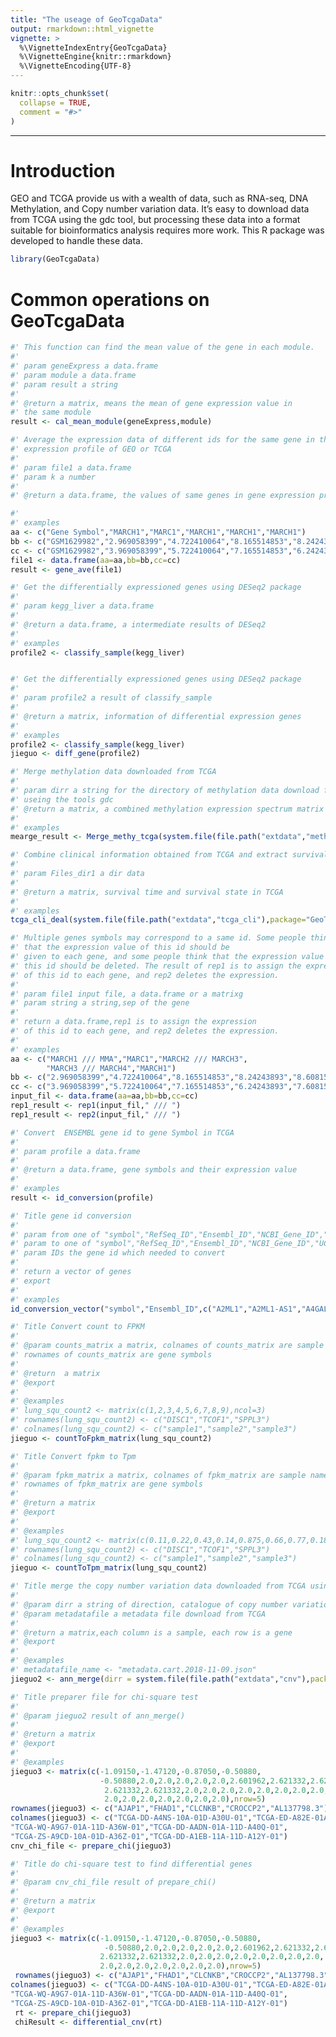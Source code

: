 ```yaml
---
title: "The useage of GeoTcgaData"
output: rmarkdown::html_vignette
vignette: >
  %\VignetteIndexEntry{GeoTcgaData}
  %\VignetteEngine{knitr::rmarkdown}
  %\VignetteEncoding{UTF-8}
---
```


```r
knitr::opts_chunk$set(
  collapse = TRUE,
  comment = "#>"
)
```
--------
# Introduction
GEO and TCGA provide us with a wealth of data, such as RNA-seq, DNA Methylation, 
and Copy number variation data. It's easy to download data from TCGA using the 
gdc tool, but processing these data into a format suitable for bioinformatics 
analysis requires more work. This R package was developed to handle these data.


```r
library(GeoTcgaData)
```

# Common operations on GeoTcgaData
```r

#' This function can find the mean value of the gene in each module.
#'
#' param geneExpress a data.frame
#' param module a data.frame
#' param result a string
#'
#' @return a matrix, means the mean of gene expression value in
#' the same module
result <- cal_mean_module(geneExpress,module)

#' Average the expression data of different ids for the same gene in the chip
#' expression profile of GEO or TCGA
#'
#' param file1 a data.frame
#' param k a number
#'
#' @return a data.frame, the values of same genes in gene expression profile

#'
#' examples
aa <- c("Gene Symbol","MARCH1","MARC1","MARCH1","MARCH1","MARCH1")
bb <- c("GSM1629982","2.969058399","4.722410064","8.165514853","8.24243893","8.60815086")
cc <- c("GSM1629982","3.969058399","5.722410064","7.165514853","6.24243893","7.60815086")
file1 <- data.frame(aa=aa,bb=bb,cc=cc)
result <- gene_ave(file1)

#' Get the differentially expressioned genes using DESeq2 package 
#'
#' param kegg_liver a data.frame
#'
#' @return a data.frame, a intermediate results of DESeq2
#'
#' examples
profile2 <- classify_sample(kegg_liver)


#' Get the differentially expressioned genes using DESeq2 package
#'
#' param profile2 a result of classify_sample
#'
#' @return a matrix, information of differential expression genes
#'
#' examples
profile2 <- classify_sample(kegg_liver)
jieguo <- diff_gene(profile2)

#' Merge methylation data downloaded from TCGA
#'
#' param dirr a string for the directory of methylation data download from tcga
#' useing the tools gdc
#' @return a matrix, a combined methylation expression spectrum matrix
#'
#' examples
mearge_result <- Merge_methy_tcga(system.file(file.path("extdata","methy"),package="GeoTcgaData"))

#' Combine clinical information obtained from TCGA and extract survival data
#'
#' param Files_dir1 a dir data
#'
#' @return a matrix, survival time and survival state in TCGA
#'
#' examples
tcga_cli_deal(system.file(file.path("extdata","tcga_cli"),package="GeoTcgaData"))

#' Multiple genes symbols may correspond to a same id. Some people think 
#' that the expression value of this id should be 
#' given to each gene, and some people think that the expression value of
#' this id should be deleted. The result of rep1 is to assign the expression
#' of this id to each gene, and rep2 deletes the expression.
#'
#' param file1 input file, a data.frame or a matrixg
#' param string a string,sep of the gene
#'
#' return a data.frame,rep1 is to assign the expression
#' of this id to each gene, and rep2 deletes the expression.
#'
#' examples
aa <- c("MARCH1 /// MMA","MARC1","MARCH2 /// MARCH3",
        "MARCH3 /// MARCH4","MARCH1")
bb <- c("2.969058399","4.722410064","8.165514853","8.24243893","8.60815086")
cc <- c("3.969058399","5.722410064","7.165514853","6.24243893","7.60815086")
input_fil <- data.frame(aa=aa,bb=bb,cc=cc)
rep1_result <- rep1(input_fil," /// ")
rep1_result <- rep2(input_fil," /// ")

#' Convert  ENSEMBL gene id to gene Symbol in TCGA
#'
#' param profile a data.frame
#'
#' @return a data.frame, gene symbols and their expression value
#'
#' examples
result <- id_conversion(profile)
```

```r
#' Title gene id conversion
#'
#' param from one of "symbol","RefSeq_ID","Ensembl_ID","NCBI_Gene_ID","UCSC_ID","UniProt_ID"
#' param to one of "symbol","RefSeq_ID","Ensembl_ID","NCBI_Gene_ID","UCSC_ID","UniProt_ID"
#' param IDs the gene id which needed to convert
#'
#' return a vector of genes
#' export
#'
#' examples
id_conversion_vector("symbol","Ensembl_ID",c("A2ML1","A2ML1-AS1","A4GALT","A12M1","AAAS"))

```

```r

#' Title Convert count to FPKM
#'
#' @param counts_matrix a matrix, colnames of counts_matrix are sample name,
#' rownames of counts_matrix are gene symbols
#'
#' @return  a matrix
#' @export
#'
#' @examples
#' lung_squ_count2 <- matrix(c(1,2,3,4,5,6,7,8,9),ncol=3)
#' rownames(lung_squ_count2) <- c("DISC1","TCOF1","SPPL3")
#' colnames(lung_squ_count2) <- c("sample1","sample2","sample3")
jieguo <- countToFpkm_matrix(lung_squ_count2)

```


```r

#' Title Convert fpkm to Tpm
#'
#' @param fpkm_matrix a matrix, colnames of fpkm_matrix are sample name,
#' rownames of fpkm_matrix are gene symbols
#'
#' @return a matrix
#' @export
#'
#' @examples
#' lung_squ_count2 <- matrix(c(0.11,0.22,0.43,0.14,0.875,0.66,0.77,0.18,0.29),ncol=3)
#' rownames(lung_squ_count2) <- c("DISC1","TCOF1","SPPL3")
#' colnames(lung_squ_count2) <- c("sample1","sample2","sample3")
jieguo <- countToTpm_matrix(lung_squ_count2)

```



```r

#' Title merge the copy number variation data downloaded from TCGA using gdc
#'
#' @param dirr a string of direction, catalogue of copy number variation data
#' @param metadatafile a metadata file download from TCGA
#'
#' @return a matrix,each column is a sample, each row is a gene
#' @export
#'
#' @examples
#' metadatafile_name <- "metadata.cart.2018-11-09.json"
jieguo2 <- ann_merge(dirr = system.file(file.path("extdata","cnv"),package="GeoTcgaData"),metadatafile=metadatafile_name)

```

```r

#' Title preparer file for chi-square test
#'
#' @param jieguo2 result of ann_merge()
#'
#' @return a matrix
#' @export
#'
#' @examples
jieguo3 <- matrix(c(-1.09150,-1.47120,-0.87050,-0.50880,
                    -0.50880,2.0,2.0,2.0,2.0,2.0,2.601962,2.621332,2.621332,
                     2.621332,2.621332,2.0,2.0,2.0,2.0,2.0,2.0,2.0,2.0,
                     2.0,2.0,2.0,2.0,2.0,2.0,2.0),nrow=5)
rownames(jieguo3) <- c("AJAP1","FHAD1","CLCNKB","CROCCP2","AL137798.3")
colnames(jieguo3) <- c("TCGA-DD-A4NS-10A-01D-A30U-01","TCGA-ED-A82E-01A-11D-A34Y-01",
"TCGA-WQ-A9G7-01A-11D-A36W-01","TCGA-DD-AADN-01A-11D-A40Q-01",
"TCGA-ZS-A9CD-10A-01D-A36Z-01","TCGA-DD-A1EB-11A-11D-A12Y-01")
cnv_chi_file <- prepare_chi(jieguo3)

```


```r

#' Title do chi-square test to find differential genes
#'
#' @param cnv_chi_file result of prepare_chi()
#'
#' @return a matrix
#' @export
#'
#' @examples
jieguo3 <- matrix(c(-1.09150,-1.47120,-0.87050,-0.50880,
                     -0.50880,2.0,2.0,2.0,2.0,2.0,2.601962,2.621332,2.621332,
                    2.621332,2.621332,2.0,2.0,2.0,2.0,2.0,2.0,2.0,2.0,
                    2.0,2.0,2.0,2.0,2.0,2.0,2.0),nrow=5)
 rownames(jieguo3) <- c("AJAP1","FHAD1","CLCNKB","CROCCP2","AL137798.3")
colnames(jieguo3) <- c("TCGA-DD-A4NS-10A-01D-A30U-01","TCGA-ED-A82E-01A-11D-A34Y-01",
"TCGA-WQ-A9G7-01A-11D-A36W-01","TCGA-DD-AADN-01A-11D-A40Q-01",
"TCGA-ZS-A9CD-10A-01D-A36Z-01","TCGA-DD-A1EB-11A-11D-A12Y-01")
 rt <- prepare_chi(jieguo3)
 chiResult <- differential_cnv(rt)

```
